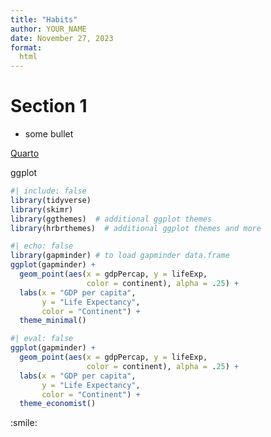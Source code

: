 ```yaml
---
title: "Habits"
author: YOUR_NAME
date: November 27, 2023
format: 
  html
---
```


# Section 1

-   some bullet

[Quarto](https://quarto.org)

ggplot

```r
#| include: false
library(tidyverse)
library(skimr)  
library(ggthemes)  # additional ggplot themes
library(hrbrthemes)  # additional ggplot themes and more
```

```r
#| echo: false
library(gapminder) # to load gapminder data.frame
ggplot(gapminder) +
  geom_point(aes(x = gdpPercap, y = lifeExp,
                 color = continent), alpha = .25) +
  labs(x = "GDP per capita",
       y = "Life Expectancy",
       color = "Continent") +
  theme_minimal()
```

```r
#| eval: false
ggplot(gapminder) +
  geom_point(aes(x = gdpPercap, y = lifeExp,
                 color = continent), alpha = .25) +
  labs(x = "GDP per capita",
       y = "Life Expectancy",
       color = "Continent") +
  theme_economist()
```

:smile:

